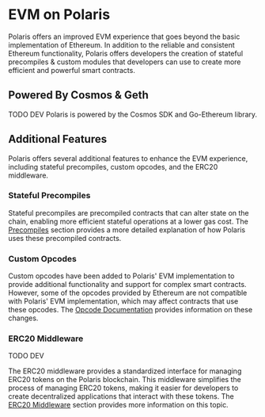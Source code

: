 # EVM on Polaris

Polaris offers an improved EVM experience that goes beyond the basic implementation of Ethereum.
In addition to the reliable and consistent Ethereum functionality, Polaris offers developers the 
creation of stateful precompiles & custom modules that developers can use to create more efficient and 
powerful smart contracts.

## Powered By Cosmos & Geth

TODO DEV
Polaris is powered by the Cosmos SDK and Go-Ethereum library.

## Additional Features

Polaris offers several additional features to enhance the EVM experience, 
including stateful precompiles, custom opcodes, and the ERC20 middleware.

### Stateful Precompiles
Stateful precompiles are precompiled contracts that can alter state on the 
chain, enabling more efficient stateful operations at a lower gas cost. 
The [Precompiles] section provides a more detailed explanation of 
how Polaris uses these precompiled contracts.

### Custom Opcodes

Custom opcodes have been added to Polaris' EVM implementation to provide additional 
functionality and support for complex smart contracts. However, some of the opcodes 
provided by Ethereum are not compatible with Polaris' EVM implementation, 
which may affect contracts that use these opcodes. The [Opcode Documentation] 
provides information on these changes.

### ERC20 Middleware

TODO DEV


The ERC20 middleware provides a standardized interface for managing ERC20 tokens on
the Polaris blockchain. This middleware simplifies the process of managing ERC20 tokens, 
making it easier for developers to create decentralized applications that interact with these tokens.
The [ERC20 Middleware] section provides more information on this topic.


[Precompiles]: ./precompile-overview
[Opcode Documentation]: ./opcodes
[ERC20 Middleware]: ./opcodes
